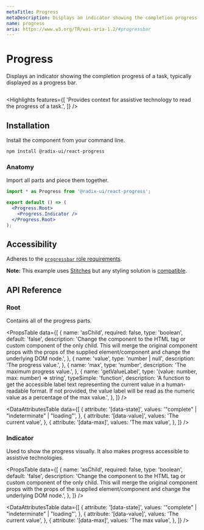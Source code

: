```yaml
---
metaTitle: Progress
metaDescription: Displays an indicator showing the completion progress of a task, typically displayed as a progress bar.
name: progress
aria: https://www.w3.org/TR/wai-aria-1.2/#progressbar
---
```


# Progress

<Description>
  Displays an indicator showing the completion progress of a task, typically
  displayed as a progress bar.
</Description>

<HeroContainer>
  <ProgressDemo />
</HeroContainer>

```jsx hero template=Progress

```

<Highlights
  features={[
    'Provides context for assistive technology to read the progress of a task.',
  ]}
/>

## Installation

Install the component from your command line.

```bash
npm install @radix-ui/react-progress
```

### Anatomy

Import all parts and piece them together.

```jsx
import * as Progress from '@radix-ui/react-progress';

export default () => (
  <Progress.Root>
    <Progress.Indicator />
  </Progress.Root>
);
```

## Accessibility

Adheres to the [`progressbar` role requirements](https://www.w3.org/TR/wai-aria-1.2/#progressbar).

<Note>

**Note:** This example uses [Stitches](https://stitches.dev) but any styling solution is [compatible](/docs/primitives/overview/styling).

</Note>

## API Reference

### Root

Contains all of the progress parts.

<PropsTable
  data={[
    {
      name: 'asChild',
      required: false,
      type: 'boolean',
      default: 'false',
      description:
        'Change the component to the HTML tag or custom component of the only child. This will merge the original component props with the props of the supplied element/component and change the underlying DOM node.',
    },
    {
      name: 'value',
      type: 'number | null',
      description: 'The progress value.',
    },
    {
      name: 'max',
      type: 'number',
      description: 'The maximum progress value.',
    },
    {
      name: 'getValueLabel',
      type: '(value: number, max: number) => string',
      typeSimple: 'function',
      description:
        'A function to get the accessible label text representing the current value in a human-readable format. If not provided, the value label will be read as the numeric value as a percentage of the max value.',
    },
  ]}
/>

<DataAttributesTable
  data={[
    {
      attribute: '[data-state]',
      values: '"complete" | "indeterminate" | "loading"',
    },
    {
      attribute: '[data-value]',
      values: 'The current value',
    },
    {
      attribute: '[data-max]',
      values: 'The max value',
    },
  ]}
/>

### Indicator

Used to show the progress visually. It also makes progress accessible to assistive technologies.

<PropsTable
  data={[
    {
      name: 'asChild',
      required: false,
      type: 'boolean',
      default: 'false',
      description:
        'Change the component to the HTML tag or custom component of the only child. This will merge the original component props with the props of the supplied element/component and change the underlying DOM node.',
    },
  ]}
/>

<DataAttributesTable
  data={[
    {
      attribute: '[data-state]',
      values: '"complete" | "indeterminate" | "loading"',
    },
    {
      attribute: '[data-value]',
      values: 'The current value',
    },
    {
      attribute: '[data-max]',
      values: 'The max value',
    },
  ]}
/>
